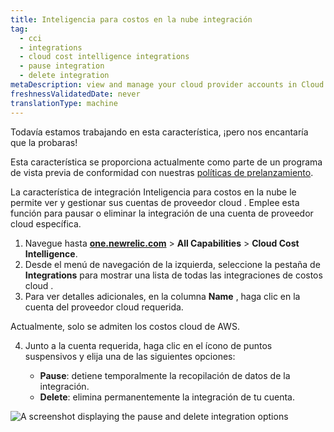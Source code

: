 ```yaml
---
title: Inteligencia para costos en la nube integración
tag:
  - cci
  - integrations
  - cloud cost intelligence integrations
  - pause integration
  - delete integration
metaDescription: view and manage your cloud provider accounts in Cloud Cost Intelligence. Learn how to pause or delete integrations for specific cloud provider accounts.
freshnessValidatedDate: never
translationType: machine
---
```


<Callout title="avance">
  Todavía estamos trabajando en esta característica, ¡pero nos encantaría que la probaras!

  Esta característica se proporciona actualmente como parte de un programa de vista previa de conformidad con nuestras [políticas de prelanzamiento](/docs/licenses/license-information/referenced-policies/new-relic-pre-release-policy).
</Callout>

La característica de integración Inteligencia para costos en la nube le permite ver y gestionar sus cuentas de proveedor cloud . Emplee esta función para pausar o eliminar la integración de una cuenta de proveedor cloud específica.

1. Navegue hasta <DNT>[**one.newrelic.com**](https://one.newrelic.com) &gt; **All Capabilities** &gt; **Cloud Cost Intelligence**</DNT>.
2. Desde el menú de navegación de la izquierda, seleccione la pestaña de **Integrations** para mostrar una lista de todas las integraciones de costos cloud .
3. Para ver detalles adicionales, en la columna **Name** , haga clic en la cuenta del proveedor cloud requerida.

<Callout variant="important">
  Actualmente, solo se admiten los costos cloud de AWS.
</Callout>

4. Junto a la cuenta requerida, haga clic en el ícono de puntos suspensivos y elija una de las siguientes opciones:

   * **Pause**: detiene temporalmente la recopilación de datos de la integración.
   * **Delete**: elimina permanentemente la integración de tu cuenta.

<img title="Pause and delete integration" alt="A screenshot displaying the pause and delete integration options" src="/images/pause-delete-cci.webp" />